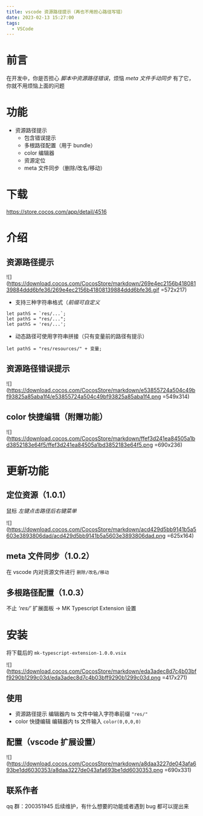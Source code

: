 ```yaml
---
title: vscode 资源路径提示（再也不用担心路径写错）
date: 2023-02-13 15:27:00
tags:
  - VSCode
---
```


# 前言

在开发中，你是否担心 _脚本中资源路径错误_，烦恼 _meta 文件手动同步_
有了它，你就不用烦恼上面的问题

# 功能

- 资源路径提示
  - 包含错误提示
  - 多根路径配置（用于 bundle）
  - color 编辑器
  - 资源定位
  - meta 文件同步（删除/改名/移动）

# 下载

<a href="https://store.cocos.com/app/detail/4516" class="onebox" target="_blank">
  https://store.cocos.com/app/detail/4516
</a>

# 介绍

## 资源路径提示

![](https://download.cocos.com/CocosStore/markdown/269e4ec2156b41808139884ddd6bfe36/269e4ec2156b41808139884ddd6bfe36.gif =572x217)

- 支持三种字符串格式（_前缀可自定义_

```auto
let pathS = `res/...`;
let pathS = "res/...";
let pathS = 'res/...';
```

- 动态路径可使用字符串拼接（只有变量前的路径有提示）

```auto
let pathS = "res/resources/" + 变量;
```

## 资源路径错误提示

![](https://download.cocos.com/CocosStore/markdown/e53855724a504c49bf93825a85aba1f4/e53855724a504c49bf93825a85aba1f4.png =549x314)

## color 快捷编辑（附赠功能）

![](https://download.cocos.com/CocosStore/markdown/ffef3d241ea84505a1bd3852183e64f5/ffef3d241ea84505a1bd3852183e64f5.png =690x236)

# 更新功能

## 定位资源（1.0.1）

鼠标 _左键点击路径后右键菜单_

![](https://download.cocos.com/CocosStore/markdown/acd429d5bb9141b5a5603e3893806dad/acd429d5bb9141b5a5603e3893806dad.png =625x164)

## meta 文件同步（1.0.2）

在 vscode 内对资源文件进行 `删除/改名/移动`

## 多根路径配置（1.0.3）

不止 _‘res/’_
扩展面板 -> MK Typescript Extension 设置

# 安装

将下载后的 `mk-typescript-extension-1.0.0.vsix`

![](https://download.cocos.com/CocosStore/markdown/eda3adec8d7c4b03bff9290b1299c03d/eda3adec8d7c4b03bff9290b1299c03d.png =417x271)

## 使用

- 资源路径提示
  编辑器内 ts 文件中输入字符串前缀 `"res/"`
- color 快捷编辑
  编辑器内 ts 文件输入 `color(0,0,0,0)`

## 配置（vscode 扩展设置）

![](https://download.cocos.com/CocosStore/markdown/a8daa3227de043afa693be1dd6030353/a8daa3227de043afa693be1dd6030353.png =690x331)

## 联系作者

qq 群：200351945
后续维护，有什么想要的功能或者遇到 bug 都可以提出来
